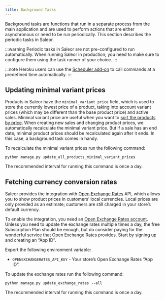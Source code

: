 ```yaml
---
title: Background Tasks
---
```


Background tasks are functions that run in a separate process from the main application and are used to perform actions that are either asynchronous or need to be run periodically. This section describes the periodic tasks in Saleor.

:::warning
Periodic tasks in Saleor are not pre-configured to run automatically. When running Saleor in production, you need to make sure to configure them using the task runner of your choice.
:::

:::note
Heroku users can use the [Scheduler add-on](https://elements.heroku.com/addons/scheduler) to call commands at a predefined time automatically.
:::

## Updating minimal variant prices

Products in Saleor have the `minimal_variant_price` field, which is used to store the currently lowest price of a product, taking into account variant prices (which may be different than the base product price) and active sales. Minimal variant price are useful when you want to [sort the products by price](developer/products.mdx#sorting). When creating new sales and changing product prices, we automatically recalculate the minimal variant price. But if a sale has an end date, minimal product prices should be recalculated again after it ends. In this case, a background task comes in handy.

To recalculate the minimal variant prices run the following command:

```shell
python manage.py update_all_products_minimal_variant_prices
```

The recommended interval for running this command is once a day.

## Fetching currency conversion rates

Saleor provides the integration with [Open Exchange Rates](https://openexchangerates.org/) API, which allows you to show product prices in customers’ local currencies. Local prices are only provided as an estimate; customers are still charged in your store’s default currency.

To enable the integration, you need an [Open Exchange Rates account](https://openexchangerates.org/). Unless you need to update the exchange rates multiple times a day, the free Subscription Plan should be enough, but do consider paying for the wonderful service that Open Exchange Rates provides. Start by signing up and creating an “App ID”.

Export the following environment variable:

- `OPENEXCHANGERATES_API_KEY` - Your store’s Open Exchange Rates “App ID”.

To update the exchange rates run the following command:

```shell
python manage.py update_exchange_rates --all
```

The recommended interval for running this command is once a day.
